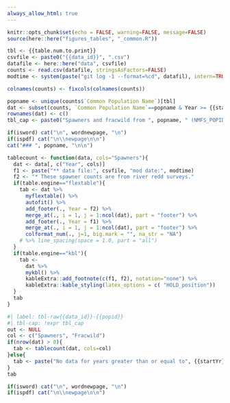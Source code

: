 ```yaml
---
always_allow_html: true
---
```


```r
knitr::opts_chunk$set(echo = FALSE, warning=FALSE, message=FALSE)
source(here::here("figures_tables", "_common.R"))
```

```r
tbl <- {{table.num.to.print}}
csvfile <- paste0("{{data_id}}", ".csv")
datafile <- here::here("data", csvfile)
counts <- read.csv(datafile, stringsAsFactors=FALSE)
modtime <- system(paste("git log -1 --format=%cd", datafil), intern=TRUE)
```

<!-- fixcols is in _common.R
     A function I need for data wrangling. There are better ways to do this -->

```r
colnames(counts) <- fixcols(colnames(counts))
```


```r
popname <- unique(counts$`Common Population Name`)[tbl]
dat <- subset(counts, `Common Population Name`==popname & Year >= {{startYr}})
rownames(dat) <- c()
tbl_cap <- paste0("Spawners and fracwild from ", popname, " (NMFS_POPID ", {{popid}}, ") for ", min(dat$Year), " to ", max(dat$Year), ". ")
```

<!-- unlike tbl-cap, label won't take a string so !expr tbl_label won't work. But you can still make this work with the hack below. -->

```r
if(isword) cat("\n", wordnewpage, "\n")
if(ispdf) cat("\n\\newpage\n\n")
cat("### ", popname, "\n\n")

```

<!-- tablecount function -->
```r
tablecount <- function(data, cols="Spawners"){
  dat <- data[, c("Year", cols)]
  f1 <- paste("** data file:", csvfile, "mod date:", modtime)
  f2 <- "* These spawner counts are from river redd surveys."
  if(table.engine=="flextable"){
    tab <- dat %>%
      myflextable() %>%
      autofit() %>%
      add_footer(., Year = f2) %>%
      merge_at(., i = 1, j = 1:ncol(dat), part = "footer") %>% 
      add_footer(., Year = f1) %>%
      merge_at(., i = 1, j = 1:ncol(dat), part = "footer") %>% 
      colformat_num(., j=1, big.mark = "", na_str = "NA")
    # %>% line_spacing(space = 1.0, part = "all")
  }
  if(table.engine=="kbl"){
    tab <- 
      dat %>%
      mykbl() %>%
      kableExtra::add_footnote(c(f1, f2), notation="none") %>%
      kableExtra::kable_styling(latex_options = c( "HOLD_position"))
  }
  tab
}
```

```r
#| label: tbl-raw{{data_id}}-{{popid}}
#| tbl-cap: !expr tbl_cap
out <- NULL
col <- c("Spawners", "Fracwild")
if(nrow(dat) > 0){
  tab <- tablecount(dat, cols=col)
}else{
  tab <- paste("No data for years greater than or equal to", {{startYr}})
}
tab
```

```r
if(isword) cat("\n", wordnewpage, "\n")
if(ispdf) cat("\n\\newpage\n\n")
```
